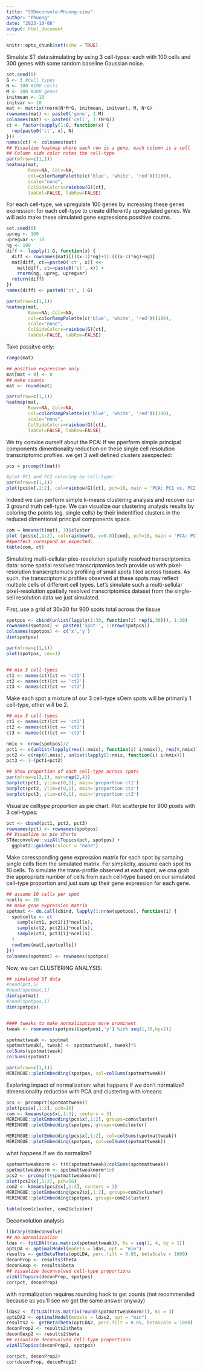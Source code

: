 ```yaml
---
title: "STDeconvole-Phuong-simu"
author: "Phuong"
date: "2023-10-08"
output: html_document
---
```


```r
knitr::opts_chunk$set(echo = TRUE)
```

Simulate ST data:simulating by using 3 cell-types: each with 100 cells and 300 genes with some random baseline Gaussian noise.
```r
set.seed(0)
G <- 3 #cell types
N <- 100 #100 cells
M <- 300 #300 genes
initmean <- 10
initvar <- 10
mat <- matrix(rnorm(N*M*G, initmean, initvar), M, N*G)
rownames(mat) <- paste0('gene', 1:M)
colnames(mat) <- paste0('cell', 1:(N*G))
ct <- factor(sapply(1:G, function(x) {
  rep(paste0('ct', x), N)
}))
names(ct) <- colnames(mat)
## Visualize heatmap where each row is a gene, each column is a cell
## Column side color notes the cell-type
par(mfrow=c(1,1))
heatmap(mat,
        Rowv=NA, Colv=NA,
        col=colorRampPalette(c('blue', 'white', 'red'))(100),
        scale="none",
        ColSideColors=rainbow(G)[ct],
        labCol=FALSE, labRow=FALSE)

```
For each cell-type, we upregulate 100 genes by increasing these genes expression: for each cell-type to create differently upregulated genes. We will aslo make these simulated gene expressions possitive coutns.
```r
set.seed(0)
upreg <- 100
upregvar <- 10
ng <- 100
diff <- lapply(1:G, function(x) {
  diff <- rownames(mat)[(((x-1)*ng)+1):(((x-1)*ng)+ng)]
  mat[diff, ct==paste0('ct', x)] <<-
    mat[diff, ct==paste0('ct', x)] +
    rnorm(ng, upreg, upregvar)
  return(diff)
})
names(diff) <- paste0('ct', 1:G)

par(mfrow=c(1,1))
heatmap(mat,
        Rowv=NA, Colv=NA,
        col=colorRampPalette(c('blue', 'white', 'red'))(100),
        scale="none",
        ColSideColors=rainbow(G)[ct],
        labCol=FALSE, labRow=FALSE)

```
Take possitve only:

```r
range(mat)

## positive expression only
mat[mat < 0] <- 0
## make counts
mat <- round(mat)

par(mfrow=c(1,1))
heatmap(mat,
        Rowv=NA, Colv=NA,
        col=colorRampPalette(c('blue', 'white', 'red'))(100),
        scale="none",
        ColSideColors=rainbow(G)[ct],
        labCol=FALSE, labRow=FALSE)

```

We try convice ourself about the PCA: If we pperform simple principal components dimentionality reduction on these single cell resolution transcriptomic profiles. we get 3 well defined clusters asexpected:\
```r
pcs = prcomp(t(mat))

#plot PC1 and PC2 coloring by cell-type:
par(mfrow=c(1,1))
plot(pcs$x[,1:2], col=rainbow(G)[ct], pch=16, main = 'PCA: PC1 vs. PC2')
```
Indeed we can perform simple k-means clustering analysis and recover our 3 ground truth cell-type. We can visualize our clustering analysis results by coloring the points (eg. single cells) by their indentified clusters in the reduced dimentional principal components space.
```r
com = kmeans(t(mat), 3)$cluster
plot (pcs$x[,1:2], col=rainbow(G, v=0.8)[com], pch=16, main = 'PCA: PC1 vs. PC2')
##perfect corespond as expected:
table(com, ct)
```

Simulating multi-cellular pixe-resolution spatially resolved transcriptomics data:
some spatial resolved transcriptomics tech provide us with pixel-resolution transcriptomucs 
profiling of small spots tiled across tissues. As such, the transcriptomic profiles
observed at these spots may reflect multiple cells of different cell types. Let's simulate such
a multi-sellular pixel-resolution spatially resolved transcriptomics dataset from the single-sell
resolution data we just simulated.

First, use a grid of 30x30 for 900 spots total across the tissue

```r
spotpos <- cbind(unlist(lapply(1:30, function(i) rep(i,30))), 1:30)
rownames(spotpos) <- paste0('spot-', 1:nrow(spotpos))
colnames(spotpos) <- c('x','y')
dim(spotpos)

par(mfrow=c(1,1))
plot(spotpos, cex=1)


## mix 3 cell-types
ct1 <- names(ct)[ct == 'ct1']
ct2 <- names(ct)[ct == 'ct2']
ct3 <- names(ct)[ct == 'ct3']
```

Make each spot a mixture of our 3 cell-type sOem spots will be primarily 1 cell-type, other will be 2.
```r
## mix 3 cell-types
ct1 <- names(ct)[ct == 'ct1']
ct2 <- names(ct)[ct == 'ct2']
ct3 <- names(ct)[ct == 'ct3']

nmix <- nrow(spotpos)/2
pct1 <- c(unlist(lapply(rev(1:nmix), function(i) i/nmix)), rep(0,nmix))
pct2 <- c(rep(0,nmix), unlist(lapply(1:nmix, function(i) i/nmix)))
pct3 <- 1-(pct1+pct2)

## Show proportion of each cell-type across spots
par(mfrow=c(3,1), mar=rep(2,4))
barplot(pct1, ylim=c(0,1), main='proportion ct1')
barplot(pct2, ylim=c(0,1), main='proportion ct2')
barplot(pct3, ylim=c(0,1), main='proportion ct3')

```

Visualize celltype proportion as pie chart. Plot scatterpie for 900 pixels with 3 cell-types:

```r
pct <- cbind(pct1, pct2, pct3)
rownames(pct) <- rownames(spotpos)
## Visualize as pie charts
STdeconvolve::vizAllTopics(pct, spotpos) +
  ggplot2::guides(colour = "none")

```
Make coressponding gene expression matrix for each spot by samping single cells from the simulated matrix. For simplicity, assume each spot hs 10 cells. To simulate the trans-profile observed at each spot, we cna grab the appropriate number of cells from each cell-type based on our simulated cell-type proportion and just sum up their gene expression for each gene.
```r
## assume 10 cells per spot
ncells <- 10
## make gene expression matrix
spotmat <- do.call(cbind, lapply(1:nrow(spotpos), function(i) {
  spotcells <- c(
    sample(ct1, pct1[i]*ncells),
    sample(ct2, pct2[i]*ncells),
    sample(ct3, pct3[i]*ncells)
  )
  rowSums(mat[,spotcells])
}))
colnames(spotmat) <- rownames(spotpos)

```

Now, we can CLUSTERING ANALYSIS:

```r
## simulated ST data
#head(pct,5)
#head(spotmat,1)
dim(spotmat)
#head(spotpos,1)
dim(spotpos)


#### tweaks to make normalization more prominent
tweak <- rownames(spotpos)[spotpos[,'y'] %in% seq(1,30,by=2)]

spotmattweak <- spotmat
spotmattweak[, tweak] <- spotmattweak[, tweak]*5
colSums(spotmattweak)
colSums(spotmat)

par(mfrow=c(1,1))
MERINGUE::plotEmbedding(spotpos, col=colSums(spotmattweak))


```

Exploring impact of normalization: what happens if we don't normalize? dimensionality reduction with PCA and clustering with kmeans

```r
pcs <- prcomp(t(spotmattweak))
plot(pcs$x[,1:2], pch=16)
com <- kmeans(pcs$x[,1:3], centers = 3)
MERINGUE::plotEmbedding(pcs$x[,1:2], groups=com$cluster)
MERINGUE::plotEmbedding(spotpos, groups=com$cluster)

MERINGUE::plotEmbedding(pcs$x[,1:2], col=colSums(spotmattweak))
MERINGUE::plotEmbedding(spotpos, col=colSums(spotmattweak))

```

what happens if we do normalize?

```r
spotmattweaknorm <- t(t(spotmattweak)/colSums(spotmattweak))
spotmattweaknorm <- spotmattweaknorm*1e6
pcs2 <- prcomp(t(spotmattweaknorm))
plot(pcs2$x[,1:2], pch=16)
com2 <- kmeans(pcs2$x[,1:3], centers = 3)
MERINGUE::plotEmbedding(pcs2$x[,1:2], groups=com2$cluster)
MERINGUE::plotEmbedding(spotpos, groups=com2$cluster)

table(com$cluster, com2$cluster)
```

Deconvolution analysis
```r
library(STdeconvolve)
## no normalization
ldas <- fitLDA(t(as.matrix(spotmattweak)), Ks = seq(2, 4, by = 1))
optLDA <- optimalModel(models = ldas, opt = "min")
results <- getBetaTheta(optLDA, perc.filt = 0.05, betaScale = 1000)
deconProp <- results$theta
deconGexp <- results$beta
## visualize deconvolved cell-type proportions
vizAllTopics(deconProp, spotpos)
cor(pct, deconProp)
```

with normalization requires rounding hack to get counts (not recommended because as you'll see we get the same answer anyway)
```r
ldas2 <- fitLDA(t(as.matrix(round(spotmattweaknorm))), Ks = 3)
optLDA2 <- optimalModel(models = ldas2, opt = "min")
results2 <- getBetaTheta(optLDA2, perc.filt = 0.05, betaScale = 1000)
deconProp2 <- results2$theta
deconGexp2 <- results2$beta
## visualize deconvolved cell-type proportions
vizAllTopics(deconProp2, spotpos)

cor(pct, deconProp2)
cor(deconProp, deconProp2)
```

